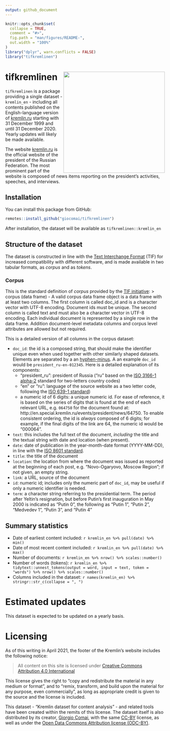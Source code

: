 ```yaml
---
output: github_document
---
```


<!-- README.md is generated from README.Rmd. Please edit that file -->

```r
knitr::opts_chunk$set(
  collapse = TRUE,
  comment = "#>",
  fig.path = "man/figures/README-",
  out.width = "100%"
)
library("dplyr", warn.conflicts = FALSE)
library("tifkremlinen")
```



# tifkremlinen <a href='https://github.com/giocomai/tifkremlinen'><img src='man/figures/hex-kremlin_en.png' align="right" height="320" /></a>

<!-- badges: start -->
<!-- badges: end -->

`tifkremlinen` is a package providing a single dataset - `kremlin_en` - including all contents published on the English-language version of [kremlin.ru](http://en.kremlin.ru/) starting with 31 December 1999 and until 31 December 2020. Yearly updates will likely be made available.

The website [kremlin.ru](http://en.kremlin.ru/) is the official website of the president of the Russian Federation. The most prominent part of the website is composed of news items reporting on the president's activities, speeches, and interviews.

## Installation

You can install this package from GitHub:

``` r
remotes::install_github("giocomai/tifkremlinen")
```

After installation, the dataset will be available as `tifkremlinen::kremlin_en`

## Structure of the dataset

The dataset is constructed in line with the [Text Interchange Format](https://docs.ropensci.org/tif/) (TIF) for increased compatibility with different software, and is made available in two tabular formats, as *corpus* and as *tokens*.  

### Corpus

This is the standard definition of *corpus* provided by the [TIF initiative](https://docs.ropensci.org/tif/):
> corpus (data frame) - A valid corpus data frame object is a data frame with at least two columns. The first column is called doc_id and is a character vector with UTF-8 encoding. Document ids must be unique. The second column is called text and must also be a character vector in UTF-8 encoding. Each individual document is represented by a single row in the data frame. Addition document-level metadata columns and corpus level attributes are allowed but not required.

This is a detailed version of all columns in the corpus dataset:

- `doc_id`: the id is a composed string, that should make the identifier unique even when used together with other similarly shaped datasets. Elements are separated by a an [hyphen-minus](https://en.wikipedia.org/wiki/Hyphen-minus). A an example `doc_id` would be `president_ru-en-012345`. Here is a detailed explanation of its components:
  - "president_ru": president of Russia ("ru" based on the [ISO 3166-1 alpha-2](https://en.wikipedia.org/wiki/List_of_ISO_3166_country_codes) standard for two-letters country codes)
  - "en" or "ru": language of the source website as a two letter code, following the [ISO 639-1 standard](https://en.wikipedia.org/wiki/List_of_ISO_639-1_codes))
  - a numeric id of 6 digits: a unique numeric id. For ease of reference, it is based on the series of digits that is found at the end of each relevant URL, e.g. `064750` for the document found at: http://en.special.kremlin.ru/events/president/news/64750. To enable consistent ordering, the id is *always* composed of 6 digits; for example, if the final digits of the link are 64, the numeric id would be "000064". 
- `text`: this includes the full text of the document, *including* the title and the textual string with date and location (when present). 
- `date`: date of publication in the year-month-date format (YYYY-MM-DD), in line with the [ISO 8601 standard](https://en.wikipedia.org/wiki/ISO_8601).
- `title`: the title of the document
- `location`: the location from where the document was issued as reported at the beginning of each post, e.g. "Novo-Ogaryovo, Moscow Region"; if not given, an empty string.
- `link`: a URL, source of the document
- `id`: numeric id; includes only the numeric part of `doc_id`, may be useful if only a numeric identifier is needed.
- `term`: a character string referring to the presidential term. The period after Yeltin's resignation, but before Putin's first inauguration in May 2000 is indicated as "Putin 0", the following as "Putin 1", "Putin 2", "Medvedev 1", "Putin 3", and "Putin 4"


## Summary statistics

- Date of earliest content included: `r kremlin_en %>% pull(date) %>% min()`
- Date of most recent content included: `r kremlin_en %>% pull(date) %>% max()`
- Number of documents: `r kremlin_en %>% nrow() %>% scales::number()`
- Number of words (tokens): `r kremlin_en %>% tidytext::unnest_tokens(output = word, input = text, token = "words") %>% nrow() %>% scales::number()`
- Columns included in the dataset: `r names(kremlin_en) %>% stringr::str_c(collapse = ", ")`

# Estimated updates

This dataset is expected to be updated on a yearly basis.

# Licensing

As of this writing in April 2021, the footer of the Kremlin's website includes the following notice:

> All content on this site is licensed under [Creative Commons Attribution 4.0 International](http://creativecommons.org/licenses/by/4.0/deed.en)

This license gives the right to "copy and redistribute the material in any medium or format", and to "remix, transform, and build upon the material for any purpose, even commercially", as long as appropriate credit is given to the source and the license is included.

This dataset - "Kremlin dataset for content analysis" - and related tools have been created within the remits of this license. The dataset itself is also distributed by its creator, [Giorgio Comai](https://giorgiocomai.eu/), with the same [CC-BY]((http://creativecommons.org/licenses/by/4.0/deed.en)) license, as well as under the [Open Data Commons Attribution license (ODC-BY)](https://opendatacommons.org/licenses/by/1-0/index.html). 
